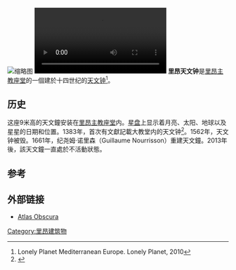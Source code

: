 [[File:Cathedrale_Saint_Jean_Lyon_Astronomical_clock.jpg|缩略图]]
[[File:Saint_Jean_Astronomical_Clock.ogv|右]]
'''里昂天文钟'''是[[里昂主教座堂|里昂主教座堂]]的一個建於十四世纪的[[天文钟|天文钟]]<ref>Lonely Planet Mediterranean Europe. Lonely Planet, 2010</ref>。

== 历史 ==
这座9米高的天文鐘安装在[[里昂主教座堂|里昂主教座堂]]内。[[星盘|星盘]]上显示着月亮、太阳、地球以及星星的日期和位置。1383年，首次有文獻記載大教堂内的天文钟<ref name="ens-lyon">{{Cite web|title=L'Horologe Astronomique de la Cathedrale Saint-Jean de Lyon|url=http://www.ens-lyon.fr/RELIE/Cadrans/Musee/HorlogesAstro/Lyon/Cathedrale.htm|publisher=Ecole Normale Superieure de Lyon}}</ref>。1562年，天文钟被毁。1661年，纪尧姆·诺里森（Guillaume Nourrisson）重建天文鐘。2013年後，該天文鐘一直處於不活動狀態。

== 参考 ==
<references group="" responsive="1"></references>

== 外部链接 ==

* [http://www.atlasobscura.com/places/astronomical-clock-of-lyon Atlas Obscura]

[[Category:里昂建筑物|Category:里昂建筑物]]